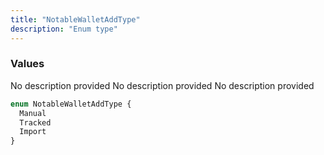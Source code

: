 ```yaml
---
title: "NotableWalletAddType"
description: "Enum type"
---
```


### Values

<ResponseField name="Manual" type="enum">
  No description provided
</ResponseField>

<ResponseField name="Tracked" type="enum">
  No description provided
</ResponseField>

<ResponseField name="Import" type="enum">
  No description provided
</ResponseField>


```graphql NotableWalletAddType
enum NotableWalletAddType {
  Manual
  Tracked
  Import
}
```
